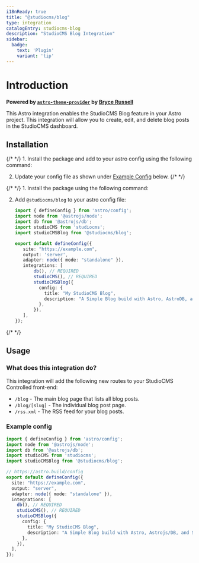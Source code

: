 ```yaml
---
i18nReady: true
title: "@studiocms/blog"
type: integration
catalogEntry: studiocms-blog
description: "StudioCMS Blog Integration"
sidebar:
  badge: 
    text: 'Plugin'
    variant: 'tip'
---
```



# Introduction

**Powered by [`astro-theme-provider`](https://github.com/astrolicious/astro-theme-provider) by [Bryce Russell](https://github.com/BryceRussell)**

This Astro integration enables the StudioCMS Blog feature in your Astro project. This integration will allow you to create, edit, and delete blog posts in the StudioCMS dashboard.

## Installation

<Tabs syncKey='install-method'>
  <TabItem label="Astro Method" icon='astro'>
{/* <Steps> */}
1. Install the package and add to your astro config using the following command:

   <PackageManagers type="exec" pkg="astro" args="add @studiocms/blog" />

2. Update your config file as shown under [Example Config](#example-config) below.
{/* </Steps> */}
  </TabItem>
  <TabItem label="Manual Method" icon='seti:powershell'>
{/* <Steps> */}
1. Install the package using the following command:

   <PackageManagers pkg="@studiocms/blog" />

2. Add `@studiocms/blog` to your astro config file:

   ```ts twoslash title="astro.config.mjs" ins={5, 14-19}
   import { defineConfig } from 'astro/config';
   import node from '@astrojs/node';
   import db from '@astrojs/db';
   import studioCMS from 'studiocms';
   import studioCMSBlog from '@studiocms/blog'; 

   export default defineConfig({
      site: "https://example.com",
      output: 'server',
      adapter: node({ mode: "standalone" }),
      integrations: [
          db(), // REQUIRED
          studioCMS(), // REQUIRED
          studioCMSBlog({ 
            config: { 
              title: "My StudioCMS Blog", 
              description: "A Simple Blog build with Astro, AstroDB, and StudioCMS.",
            },
          }),
      ],
   });
   ```
{/* </Steps> */}
  </TabItem>
</Tabs>

## Usage

### What does this integration do?

This integration will add the following new routes to your StudioCMS Controlled front-end:

- `/blog` - The main blog page that lists all blog posts.
- `/blog/[slug]` - The individual blog post page.
- `/rss.xml` - The RSS feed for your blog posts.

### Example config

```ts twoslash title="astro.config.mjs" {3-4, 13-14} ins={5, 15-20}
import { defineConfig } from 'astro/config';
import node from '@astrojs/node';
import db from '@astrojs/db';
import studioCMS from 'studiocms'; 
import studioCMSBlog from '@studiocms/blog'; 

// https://astro.build/config
export default defineConfig({
  site: "https://example.com",
  output: "server",
  adapter: node({ mode: "standalone" }),
  integrations: [ 
    db(), // REQUIRED 
    studioCMS(), // REQUIRED 
    studioCMSBlog({ 
      config: { 
        title: "My StudioCMS Blog", 
        description: "A Simple Blog build with Astro, Astrojs/DB, and StudioCMS.",
      }, 
    }), 
  ],
});
```
